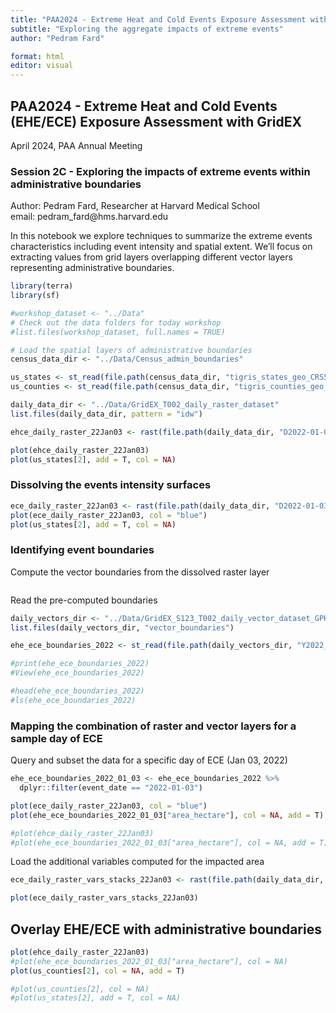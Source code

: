 ```yaml
---
title: "PAA2024 - Extreme Heat and Cold Events Exposure Assessment with GridEX"
subtitle: "Exploring the aggregate impacts of extreme events"
author: "Pedram Fard"

format: html
editor: visual
---
```


## PAA2024 - Extreme Heat and Cold Events (EHE/ECE) Exposure Assessment with GridEX

April 2024, PAA Annual Meeting

### Session 2C - Exploring the impacts of extreme events within administrative boundaries

Author: Pedram Fard, Researcher at Harvard Medical School\
email: pedram_fard\@hms.harvard.edu

In this notebook we explore techniques to summarize the extreme events characteristics including event intensity and spatial extent. We'll focus on extracting values from grid layers overlapping different vector layers representing administrative boundaries.

```r
library(terra)
library(sf)

#workshop_dataset <- "../Data"
# Check out the data folders for today workshop
#list.files(workshop_dataset, full.names = TRUE)

# Load the spatial layers of administrative boundaries 
census_data_dir <- "../Data/Census_admin_boundaries"

us_states <- st_read(file.path(census_data_dir, "tigris_states_geo_CRS5070.gpkg"))
us_counties <- st_read(file.path(census_data_dir, "tigris_counties_geo_CRS5070.gpkg"))

daily_data_dir <- "../Data/GridEX_T002_daily_raster_dataset"
list.files(daily_data_dir, pattern = "idw")
```

```r
ehce_daily_raster_22Jan03 <- rast(file.path(daily_data_dir, "D2022-01-03_S526_T002_idw_ehce_grid.tif"))

plot(ehce_daily_raster_22Jan03)
plot(us_states[2], add = T, col = NA) 
```
### Dissolving the events intensity surfaces

```r
ece_daily_raster_22Jan03 <- rast(file.path(daily_data_dir, "D2022-01-03_S422_T002_idw_ece_dissolved_grid.tif"))
plot(ece_daily_raster_22Jan03, col = "blue")
plot(us_states[2], add = T, col = NA)
```

### Identifying event boundaries

Compute the vector boundaries from the dissolved raster layer
```r

```

Read the pre-computed boundaries
```r
daily_vectors_dir <- "../Data/GridEX_S123_T002_daily_vector_dataset_GPKG"
list.files(daily_vectors_dir, "vector_boundaries")

ehe_ece_boundaries_2022 <- st_read(file.path(daily_vectors_dir, "Y2022_S400_T002_ehe_ece_vector_boundaries_CRS5070.gpkg"))

#print(ehe_ece_boundaries_2022)
#View(ehe_ece_boundaries_2022)

#head(ehe_ece_boundaries_2022)
#ls(ehe_ece_boundaries_2022)
```
### Mapping the combination of raster and vector layers for a sample day of ECE

Query and subset the data for a specific day of ECE (Jan 03, 2022)
```r
ehe_ece_boundaries_2022_01_03 <- ehe_ece_boundaries_2022 %>% 
  dplyr::filter(event_date == "2022-01-03")

plot(ece_daily_raster_22Jan03, col = "blue")
plot(ehe_ece_boundaries_2022_01_03["area_hectare"], col = NA, add = T)

#plot(ehce_daily_raster_22Jan03)
#plot(ehe_ece_boundaries_2022_01_03["area_hectare"], col = NA, add = T)
```

Load the additional variables computed for the impacted area

```r
ece_daily_raster_vars_stacks_22Jan03 <- rast(file.path(daily_data_dir, "D2022-01-03_daily_idw_variables_stack.tif"))

plot(ece_daily_raster_vars_stacks_22Jan03)
```

## Overlay EHE/ECE with administrative boundaries

```r
plot(ehce_daily_raster_22Jan03)
#plot(ehe_ece_boundaries_2022_01_03["area_hectare"], col = NA)
plot(us_counties[2], col = NA, add = T)

#plot(us_counties[2], col = NA)
#plot(us_states[2], add = T, col = NA)
```

